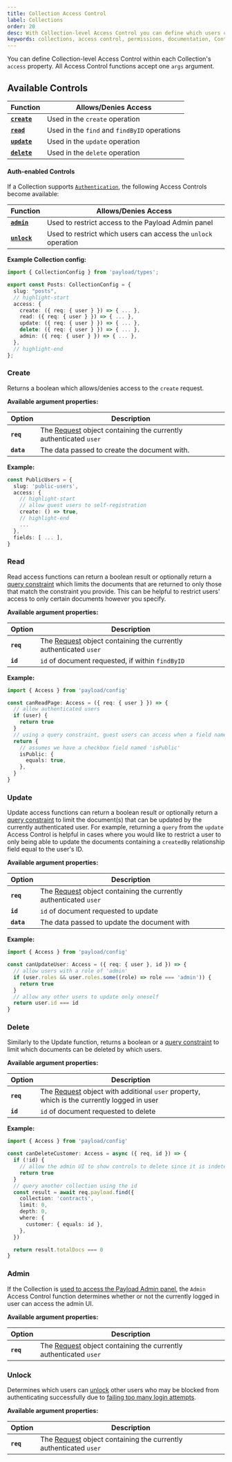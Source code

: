 ```yaml
---
title: Collection Access Control
label: Collections
order: 20
desc: With Collection-level Access Control you can define which users can create, read, update or delete Collections.
keywords: collections, access control, permissions, documentation, Content Management System, cms, headless, javascript, node, react, nextjs
---
```


You can define Collection-level Access Control within each Collection's `access` property. All Access Control functions accept one `args` argument.

## Available Controls

| Function                | Allows/Denies Access                         |
| ----------------------- | -------------------------------------------- |
| **[`create`](#create)** | Used in the `create` operation               |
| **[`read`](#read)**     | Used in the `find` and `findByID` operations |
| **[`update`](#update)** | Used in the `update` operation               |
| **[`delete`](#delete)** | Used in the `delete` operation               |

#### Auth-enabled Controls

If a Collection supports [`Authentication`](/docs/authentication/overview), the following Access Controls become available:

| Function                | Allows/Denies Access                                           |
| ----------------------- | -------------------------------------------------------------- |
| **[`admin`](#admin)**   | Used to restrict access to the Payload Admin panel             |
| **[`unlock`](#unlock)** | Used to restrict which users can access the `unlock` operation |

**Example Collection config:**

```ts
import { CollectionConfig } from 'payload/types';

export const Posts: CollectionConfig = {
  slug: "posts",
  // highlight-start
  access: {
    create: ({ req: { user } }) => { ... },
    read: ({ req: { user } }) => { ... },
    update: ({ req: { user } }) => { ... },
    delete: ({ req: { user } }) => { ... },
    admin: ({ req: { user } }) => { ... },
  },
  // highlight-end
};
```

### Create

Returns a boolean which allows/denies access to the `create` request.

**Available argument properties:**

| Option     | Description                                                                                                                  |
| ---------- | ---------------------------------------------------------------------------------------------------------------------------- |
| **`req`**  | The [Request](https://developer.mozilla.org/en-US/docs/Web/API/Request) object containing the currently authenticated `user` |
| **`data`** | The data passed to create the document with.                                                                                 |

**Example:**

```ts
const PublicUsers = {
  slug: 'public-users',
  access: {
    // highlight-start
    // allow guest users to self-registration
    create: () => true,
    // highlight-end
    ...
  },
  fields: [ ... ],
}
```

### Read

Read access functions can return a boolean result or optionally return a [query constraint](/docs/queries/overview) which limits the documents that are returned to only those that match the constraint you provide. This can be helpful to restrict users' access to only certain documents however you specify.

**Available argument properties:**

| Option    | Description                                                                |
| --------- | -------------------------------------------------------------------------- |
| **`req`** | The [Request](https://developer.mozilla.org/en-US/docs/Web/API/Request) object containing the currently authenticated `user` |
| **`id`**  | `id` of document requested, if within `findByID`                           |

**Example:**

```ts
import { Access } from 'payload/config'

const canReadPage: Access = ({ req: { user } }) => {
  // allow authenticated users
  if (user) {
    return true
  }
  // using a query constraint, guest users can access when a field named 'isPublic' is set to true
  return {
    // assumes we have a checkbox field named 'isPublic'
    isPublic: {
      equals: true,
    },
  }
}
```

### Update

Update access functions can return a boolean result or optionally return a [query constraint](/docs/queries/overview) to limit the document(s) that can be updated by the currently authenticated user. For example, returning a `query` from the `update` Access Control is helpful in cases where you would like to restrict a user to only being able to update the documents containing a `createdBy` relationship field equal to the user's ID.

**Available argument properties:**

| Option     | Description                                                                |
| ---------- | -------------------------------------------------------------------------- |
| **`req`**  | The [Request](https://developer.mozilla.org/en-US/docs/Web/API/Request) object containing the currently authenticated `user` |
| **`id`**   | `id` of document requested to update                                       |
| **`data`** | The data passed to update the document with                                |

**Example:**

```ts
import { Access } from 'payload/config'

const canUpdateUser: Access = ({ req: { user }, id }) => {
  // allow users with a role of 'admin'
  if (user.roles && user.roles.some((role) => role === 'admin')) {
    return true
  }
  // allow any other users to update only oneself
  return user.id === id
}
```

### Delete

Similarly to the Update function, returns a boolean or a [query constraint](/docs/queries/overview) to limit which documents can be deleted by which users.

**Available argument properties:**

| Option    | Description                                                                                         |
| --------- | --------------------------------------------------------------------------------------------------- |
| **`req`** | The [Request](https://developer.mozilla.org/en-US/docs/Web/API/Request) object with additional `user` property, which is the currently logged in user |
| **`id`**  | `id` of document requested to delete                                                                |

**Example:**

```ts
import { Access } from 'payload/config'

const canDeleteCustomer: Access = async ({ req, id }) => {
  if (!id) {
    // allow the admin UI to show controls to delete since it is indeterminate without the id
    return true
  }
  // query another collection using the id
  const result = await req.payload.find({
    collection: 'contracts',
    limit: 0,
    depth: 0,
    where: {
      customer: { equals: id },
    },
  })

  return result.totalDocs === 0
}
```

### Admin

If the Collection is [used to access the Payload Admin panel](/docs/admin/overview#the-admin-user-collection), the `Admin` Access Control function determines whether or not the currently logged in user can access the admin UI.

**Available argument properties:**

| Option    | Description                                                                |
| --------- | -------------------------------------------------------------------------- |
| **`req`** | The [Request](https://developer.mozilla.org/en-US/docs/Web/API/Request) object containing the currently authenticated `user` |

### Unlock

Determines which users can [unlock](/docs/authentication/operations#unlock) other users who may be blocked from authenticating successfully due to [failing too many login attempts](/docs/authentication/config#options).

**Available argument properties:**

| Option    | Description                                                                |
| --------- | -------------------------------------------------------------------------- |
| **`req`** | The [Request](https://developer.mozilla.org/en-US/docs/Web/API/Request) object containing the currently authenticated `user` |
